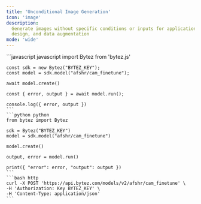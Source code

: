```yaml
---
title: 'Unconditional Image Generation'
icon: 'image'
description:
  Generate images without specific conditions or inputs for applications in art generation, creative
  design, and data augmentation
mode: 'wide'
---
```


<Accordion defaultOpen title="Basic usage">
  <CodeGroup>
    ```javascript javascript
    import Bytez from 'bytez.js'

    const sdk = new Bytez("BYTEZ_KEY");
    const model = sdk.model("afshr/cam_finetune");

    await model.create()

    const { error, output } = await model.run();

    console.log({ error, output })
    ```
    ```python python
    from bytez import Bytez

    sdk = Bytez("BYTEZ_KEY")
    model = sdk.model("afshr/cam_finetune")

    model.create()

    output, error = model.run()

    print({ "error": error, "output": output })
    ```
    ```bash http
    curl -X POST 'https://api.bytez.com/models/v2/afshr/cam_finetune' \
    -H 'Authorization: Key BYTEZ_KEY' \
    -H 'Content-Type: application/json'
    ```

  </CodeGroup>
</Accordion>
